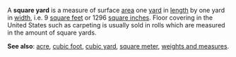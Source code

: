 A '''square yard''' is a measure of surface [[area]] one [[yard]] in [[length]] by one yard in [[width]], i.e.  9 [[square foot|square feet]] or 1296 [[square inch|square inches]].  Floor covering in the United States such as carpeting  is usually sold in rolls which are measured in the amount of square yards.

'''See also''': [[acre]], [[cubic foot]], [[cubic yard]], [[square meter]], [[Wiktionary_Appendix:Weights_and_measures|weights and measures]].